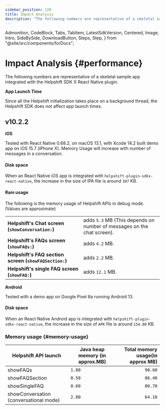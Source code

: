 ```yaml
---
sidebar_position: 120
title: Impact Analysis
description: "The following numbers are representative of a skeletal sample app integrated with the Helpshift SDK X React Native plugin."
---
```


  Admonition,
  CodeBlock,
  Tabs,
  TabItem,
  LatestSdkVersion,
  Centered,
  Image,
  Intro,
  SideBySide,
  DownloadButton,
  Steps,
  Step,
} from "@site/src/components/forDocs";

# Impact Analysis {#performance}

<Intro>

The following numbers are representative of a skeletal sample app integrated with the Helpshift SDK X React Native plugin.

</Intro>

<Admonition type="info" title="Note">

**App Launch Time**

Since all the Helpshift initialization takes place on a background thread, the Helpshift SDK does not affect app launch times.

</Admonition>

## v10.2.2

**iOS**

<Admonition type="info" title="Note">

Tested with React Native 0.68.2, on macOS 13.1, with Xcode 14.2 built demo app on iOS 15.7 (iPhone X). Memory Usage will increase with number of messages in a conversation.

</Admonition>

#### Disk space

When an React Native iOS app is integrated with `helpshift-plugin-sdkx-react-native`, the increase in the size of IPA file is around `307` KB.

#### Ram usage

The following is the memory usage of Helpshift APIs in debug mode. (Values are approximate)

|                                                                   |                                                                                    |
| ----------------------------------------------------------------- | ---------------------------------------------------------------------------------- |
| **Helpshift's Chat screen (<code>showConversation:</code>)**      | adds <code>5.3</code> MB (This depends on number of messages on the chat screen). |
| **Helpshift's FAQs screen (<code>showFAQs:</code>)**              | adds <code>4.2</code> MB.                                                         |
| **Helpshift's FAQ section screen (<code>showFAQSection:</code>)** | adds <code>2.2</code> MB.                                                           |
| **Helpshift's single FAQ screen (<code>showFAQ:</code>)**         | adds <code>12.1</code> MB.                                                         |

**Android**

<Admonition type="info" title="Note">

Tested with a demo app on Google Pixel 6a running Android 13.

</Admonition>

#### Disk space

When an React Native Android app is integrated with `helpshift-plugin-sdkx-react-native`, the increase in the size of `APK` file is around `154.80` KB.


### Memory usage {#memory-usage}

| Helpshift API launch                   | Java heap memory (in approx.MB) | Total memory usage(in approx MB) |
| -------------------------------------- | ------------------------------- | -------------------------------: |
| showFAQs                               | `1.80`                          |                         `90.60` |
| showFAQSection                         | `0.50`                          |                          `86.40` |
| showSingleFAQ                          | `0.60`                          |                          `80.70` |
| showConversation (conversational mode) | `2.80`                          |                            `64.10` |